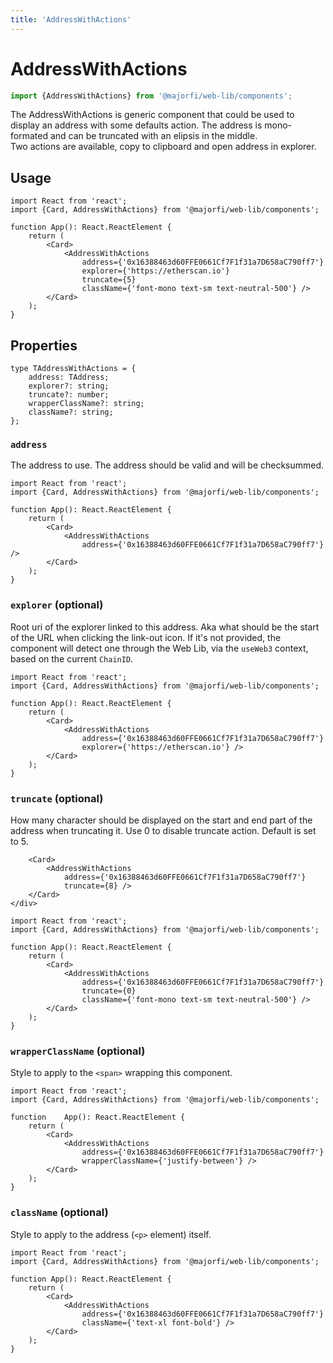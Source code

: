 ```yaml
---
title: 'AddressWithActions'
---
```



# AddressWithActions
```ts
import {AddressWithActions} from '@majorfi/web-lib/components';
```

<CodeExample>
	<div className="w-3/4">
		<Card>
			<AddressWithActions
				address={'0x16388463d60FFE0661Cf7F1f31a7D658aC790ff7'}
				explorer={'https://etherscan.io'}
				truncate={5}
				className={'font-mono text-sm text-neutral-500'} />
		</Card>
	</div>
</CodeExample>

The AddressWithActions is generic component that could be used to display an address with some defaults action. The address is mono-formated and can be truncated with an elipsis in the middle.  
Two actions are available, copy to clipboard and open address in explorer.

## Usage

```tsx
import React from 'react';
import {Card, AddressWithActions} from '@majorfi/web-lib/components';

function App(): React.ReactElement {
	return (
		<Card>
			<AddressWithActions
				address={'0x16388463d60FFE0661Cf7F1f31a7D658aC790ff7'}
				explorer={'https://etherscan.io'}
				truncate={5}
				className={'font-mono text-sm text-neutral-500'} />
		</Card>
	);
}
```

## Properties

```tsx
type TAddressWithActions = {
	address: TAddress;
	explorer?: string;
	truncate?: number;
	wrapperClassName?: string;
	className?: string;
};
```

### `address`
The address to use. The address should be valid and will be checksummed.
```tsx {8}
import React from 'react';
import {Card, AddressWithActions} from '@majorfi/web-lib/components';

function App(): React.ReactElement {
	return (
		<Card>
			<AddressWithActions
				address={'0x16388463d60FFE0661Cf7F1f31a7D658aC790ff7'} />
		</Card>
	);
}
```

### `explorer` (optional)
Root uri of the explorer linked to this address. Aka what should be the start of the URL when clicking the link-out icon. If it's not provided, the component will detect one through the Web Lib, via the `useWeb3` context, based on the current `ChainID`.
```tsx {9}
import React from 'react';
import {Card, AddressWithActions} from '@majorfi/web-lib/components';

function App(): React.ReactElement {
	return (
		<Card>
			<AddressWithActions
				address={'0x16388463d60FFE0661Cf7F1f31a7D658aC790ff7'}
				explorer={'https://etherscan.io'} />
		</Card>
	);
}
```

### `truncate` (optional)
How many character should be displayed on the start and end part of the address when truncating it. Use 0 to disable truncate action. Default is set to 5.

<CodeExample>
	<div className="w-3/4 flex flex-col space-y-2">
		<Card>
			<AddressWithActions
				address={'0x16388463d60FFE0661Cf7F1f31a7D658aC790ff7'}
				truncate={0} />
		</Card>

		<Card>
			<AddressWithActions
				address={'0x16388463d60FFE0661Cf7F1f31a7D658aC790ff7'}
				truncate={8} />
		</Card>
	</div>
</CodeExample>

```tsx {9}
import React from 'react';
import {Card, AddressWithActions} from '@majorfi/web-lib/components';

function App(): React.ReactElement {
	return (
		<Card>
			<AddressWithActions
				address={'0x16388463d60FFE0661Cf7F1f31a7D658aC790ff7'}
				truncate={0}
				className={'font-mono text-sm text-neutral-500'} />
		</Card>
	);
}
```

### `wrapperClassName` (optional)
Style to apply to the `<span>` wrapping this component.

<CodeExample>
	<div className="w-3/4">
		<Card>
			<AddressWithActions
				address={'0x16388463d60FFE0661Cf7F1f31a7D658aC790ff7'}
				wrapperClassName={'justify-between'} />
		</Card>
	</div>
</CodeExample>

```tsx {9}
import React from 'react';
import {Card, AddressWithActions} from '@majorfi/web-lib/components';

function	App(): React.ReactElement {
	return (
		<Card>
			<AddressWithActions
				address={'0x16388463d60FFE0661Cf7F1f31a7D658aC790ff7'}
				wrapperClassName={'justify-between'} />
		</Card>
	);
}
```

### `className` (optional)
Style to apply to the address (`<p>` element) itself.

<CodeExample>
	<div className="w-3/4">
		<Card>
			<AddressWithActions
				address={'0x16388463d60FFE0661Cf7F1f31a7D658aC790ff7'}
				className={'text-xl font-bold'} />
		</Card>
	</div>
</CodeExample>

```tsx {9}
import React from 'react';
import {Card, AddressWithActions} from '@majorfi/web-lib/components';

function App(): React.ReactElement {
	return (
		<Card>
			<AddressWithActions
				address={'0x16388463d60FFE0661Cf7F1f31a7D658aC790ff7'}
				className={'text-xl font-bold'} />
		</Card>
	);
}
```
